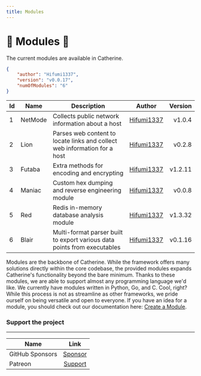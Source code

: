 ```yaml
---
title: Modules
---
```


# 🦀 Modules 🦀

The current modules are available in Catherine.

```json
{
    "author": "Hifumi1337",
    "version": "v0.0.17",
    "numOfModules": "6"
}
```

| Id  | Name    | Description                                                               | Author                                      | Version |
| --- | ------- | ------------------------------------------------------------------------- | ------------------------------------------- | ------: |
| 1   | NetMode | Collects public network information about a host                          | [Hifumi1337](https://github.com/Hifumi1337) |  v1.0.4 |
| 2   | Lion    | Parses web content to locate links and collect web information for a host | [Hifumi1337](https://github.com/Hifumi1337) |  v0.2.8 |
| 3   | Futaba  | Extra methods for encoding and encrypting                                 | [Hifumi1337](https://github.com/Hifumi1337) | v1.2.11 |
| 4   | Maniac  | Custom hex dumping and reverse engineering module                         | [Hifumi1337](https://github.com/Hifumi1337) |  v0.0.8 |
| 5   | Red     | Redis in-memory database analysis module                                  | [Hifumi1337](https://github.com/Hifumi1337) | v1.3.32 |
| 6   | Blair   | Multi-format parser built to export various data points from executables  | [Hifumi1337](https://github.com/Hifumi1337) | v0.1.16 |

Modules are the backbone of Catherine. While the framework offers many solutions directly within the core codebase, the provided modules expands Catherine's functionality beyond the bare minimum. Thanks to these modules, we are able to support almost any programming language we'd like. We currently have modules written in Python, Go, and C. Cool, right? While this process is not as streamline as other frameworks, we pride ourself on being versatile and open to everyone. If you have an idea for a module, you should check out our documentation here: [Create a Module](/advanced/development).

### Support the project

---

| Name            |                    Link                               |
| --------------- |:-----------------------------------------------------:|
| GitHub Sponsors |  [Sponsor](https://github.com/sponsors/Hifumi1337/)   |
| Patreon         |  [Support](https://www.patreon.com/SupportHifumi1337) |
